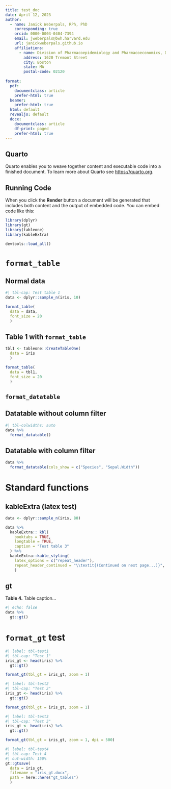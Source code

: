 ```yaml
---
title: test_doc
date: April 12, 2023
author:
  - name: Janick Weberpals, RPh, PhD
    corresponding: true
    orcid: 0000-0003-0404-7394
    email: jweberpals@bwh.harvard.edu
    url: janickweberpals.github.io
    affiliations:
      - name: Division of Pharmacoepidemiology and Pharmacoeconomics, Department of Medicine, Brigham and Women's Hospital, Harvard Medical School
        address: 1620 Tremont Street
        city: Boston
        state: MA
        postal-code: 02120
        
format:
  pdf: 
    documentclass: article
    prefer-html: true
  beamer: 
    prefer-html: true
  html: default
  revealjs: default
  docx:
    documentclass: article
    df-print: paged
    prefer-html: true
---
```


## Quarto

Quarto enables you to weave together content and executable code into a finished document. To learn more about Quarto see <https://quarto.org>.

## Running Code

When you click the **Render** button a document will be generated that includes both content and the output of embedded code. You can embed code like this:

```r
library(dplyr)
library(gt)
library(tableone)
library(kableExtra)

devtools::load_all()
```

\newpage

# `format_table` 

## Normal data

```r
#| tbl-cap: Test table 1
data <- dplyr::sample_n(iris, 10)

format_table(
  data = data,
  font_size = 20
  )
```

## Table 1 with `format_table`

```r
tbl1 <- tableone::CreateTableOne(
  data = iris
  )

format_table(
  data = tbl1,
  font_size = 20
  )
```

::: {.content-visible when-format="html"}

# `format_datatable` 

## Datatable without column filter

```r
#| tbl-colwidths: auto
data %>% 
  format_datatable()
```

## Datatable with column filter

```r
data %>% 
  format_datatable(cols_show = c("Species", "Sepal.Width"))
```

:::

# Standard functions

## kableExtra (latex test)

```r

data <- dplyr::sample_n(iris, 80)

data %>% 
  kableExtra:: kbl(
    booktabs = TRUE,
    longtable = TRUE,
    caption = "Test table 3"
  ) %>% 
  kableExtra::kable_styling(
    latex_options = c("repeat_header"),
    repeat_header_continued = "\\textit{(Continued on next page...)}",
    )
```

## gt

**Table 4.** Table caption...

```r
#| echo: false
data %>% 
  gt::gt()
```

# `format_gt` test

```r
#| label: tbl-test1
#| tbl-cap: "Test 1"
iris_gt <- head(iris) %>% 
  gt::gt()

format_gt(tbl_gt = iris_gt, zoom = 1)
```

```r
#| label: tbl-test2
#| tbl-cap: "Test 2"
iris_gt <- head(iris) %>% 
  gt::gt()

format_gt(tbl_gt = iris_gt, zoom = 1)
```

```r
#| label: tbl-test3
#| tbl-cap: "Test 3"
iris_gt <- head(iris) %>% 
  gt::gt()

format_gt(tbl_gt = iris_gt, zoom = 1, dpi = 500)
```

```r
#| label: tbl-test4
#| tbl-cap: Test 4
#| out-width: 150%
gt::gtsave(
  data = iris_gt,
  filename = "iris_gt.docx",
  path = here::here("gt_tables")
  )
```

